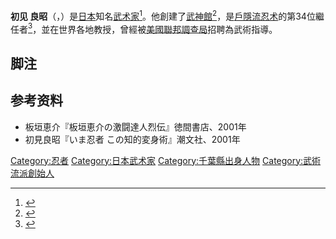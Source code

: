 '''初见 良昭'''（{{jpn|j={{ruby|初見|はつみ}} {{ruby|良昭|まさあき}}}}，{{bd|1931年|12月2日}}）是[[日本|日本]]知名[[武术|武术家]]<ref>{{Cite web|url=https://www.nippon.com/ja/views/b02345/|title=世界で最も有名な忍者：初見良昭氏が現代に伝える「武道の極意」|date=|language=JA|access-date=2021-01-03|archive-date=2020-12-29|archive-url=https://web.archive.org/web/20201229165328/https://www.nippon.com/ja/views/b02345/}}</ref>。他創建了[[武神館|武神館]]<ref>{{Cite web |url = http://travel.cnn.com/tokyo/play/lethal-weapon-hanging-worlds-last-living-ninja-622203/ |title = 致命武器： 與世上最後一名忍者「交手」 |date = 2011-11-03 |publisher = CNN |access-date = 2021-01-03 |archive-date = 2016-03-20 |archive-url = https://web.archive.org/web/20160320214420/http://travel.cnn.com/tokyo/play/lethal-weapon-hanging-worlds-last-living-ninja-622203/ }}</ref>，是[[戶隱流|戶隱流]][[忍术|忍术]]的第34位繼任者<ref>{{Cite web|url=http://webcatplus.nii.ac.jp/webcatplus/details/creator/9202.html|title=初見 良昭   (1931-)|accessdate=2021-01-03|language=JA}}</ref>，並在世界各地教授，曾經被[[美國|美國]][[聯邦調查局|聯邦調查局]]招聘為武術指導。

==脚注==
{{脚注}}
==参考资料==
* 板垣恵介『板垣恵介の激闘達人烈伝』徳間書店、2001年
* 初見良昭『いま忍者 この知的変身術』潮文社、2001年
{{japan-bio-stub}}
{{Authority control}}
{{DEFAULTSORT:hatsumi masaaki}}
[[Category:忍者|Category:忍者]]
[[Category:日本武术家|Category:日本武术家]]
[[Category:千葉縣出身人物|Category:千葉縣出身人物]]
[[Category:武術流派創始人|Category:武術流派創始人]]